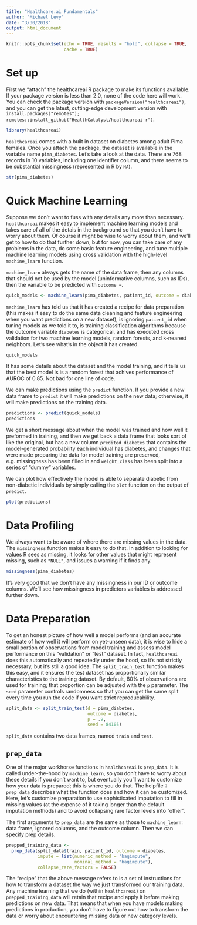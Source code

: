 ```yaml
---
title: "Healthcare.ai Fundamentals"
author: "Michael Levy"
date: "3/30/2018"
output: html_document
---
```


```r
knitr::opts_chunk$set(echo = TRUE, results = "hold", collapse = TRUE,
                      cache = TRUE)
```

# Set up

First we "attach" the healthcareai R package to make its functions available. If your package version is less than 2.0, none of the code here will work. You can check the package version with `packageVersion("healthcareai")`, and you can get the latest, cutting-edge development version with `install.packages("remotes"); remotes::install_github("HealthCatalyst/healthcareai-r")`.

```r
library(healthcareai)
```

`healthcareai` comes with a built in dataset on diabetes among adult Pima females. Once you attach the package, the dataset is available in the variable name `pima_diabetes`. Let's take a look at the data. There are 768 records in 10 variables, including one identifier column, and there seems to be substantial missingness (represented in R by `NA`).

```r
str(pima_diabetes)
```

# Quick Machine Learning

Suppose we don't want to fuss with any details any more than necessary. `healthcareai` makes it easy to implement machine learning models and takes care of all of the detais in the background so that you don't have to worry about them. Of course it might be wise to worry about them, and we'll get to how to do that further down, but for now, you can take care of any problems in the data, do some basic feature engineering, and tune multiple machine learning models using cross validation with the high-level `machine_learn` function.

`machine_learn` always gets the name of the data frame, then any columns that should not be used by the model (uninformative columns, such as IDs), then the variable to be predicted with `outcome =`.

```r
quick_models <- machine_learn(pima_diabetes, patient_id, outcome = diabetes)
```

`machine_learn` has told us that it has created a recipe for data preparation (this makes it easy to do the same data cleaning and feature engineering when you want predictions on a new dataset), is ignoring `patient_id` when tuning models as we told it to, is training classification algorithms because the outcome variable `diabetes` is categorical, and has executed cross validation for two machine learning models, random forests, and k-nearest neighbors. Let's see what's in the object it has created.

```r
quick_models
```

It has some details about the dataset and the model training, and it tells us that the best model is is a random forest that achives performance of AUROC of 0.85. Not bad for one line of code.

We can make predictions using the `predict` function. If you provide a new data frame to `predict` it will make predictions on the new data; otherwise, it will make predictions on the training data.

```r
predictions <- predict(quick_models)
predictions
```

We get a short message about when the model was trained and how well it preformed in training, and then we get back a data frame that looks sort of like the original, but has a new column `predited_diabetes` that contains the model-generated probability each individual has diabetes, and changes that were made preparing the data for model training are preserved, e.g. missingness has been filled in and `weight_class` has been split into a series of "dummy" variables.

We can plot how effectively the model is able to separate diabetic from non-diabetic individuals by simply calling the `plot` function on the output of `predict`.

```r
plot(predictions)
```

# Data Profiling

We always want to be aware of where there are missing values in the data. The `missingness` function makes it easy to do that. In addition to looking for values R sees as missing, it looks for other values that might represent missing, such as `"NULL"`, and issues a warning if it finds any. 

```r
missingness(pima_diabetes) 
```

It's very good that we don't have any missingness in our ID or outcome columns. We'll see how missingness in predictors variables is addressed further down.

# Data Preparation

To get an honest picture of how well a model performs (and an accurate estimate of how well it will perform on yet-unseen data), it is wise to hide a small portion of observations from model training and assess model performance on this "validation" or "test" dataset. In fact, `healthcareai` does this automatically and repeatedly under the hood, so it's not strictly necessary, but it's still a good idea. The `split_train_test` function makes this easy, and it ensures the test dataset has proportionally similar characteristics to the training dataset. By default, 80% of observations are used for training; that proportion can be adjusted with the `p` parameter. The `seed` parameter controls randomness so that you can get the same split every time you run the code if you want strict reproducability.

```r
split_data <- split_train_test(d = pima_diabetes, 
                               outcome = diabetes, 
                               p = .9, 
                               seed = 84105)
```

`split_data` contains two data frames, named `train` and `test`.

## `prep_data`

One of the major workhorse functions in `healthcareai` is `prep_data`. It is called under-the-hood by `machine_learn`, so you don't have to worry about these details if you don't want to, but eventually you'll want to customize how your data is prepared; this is where you do that. The helpfile `?prep_data` describes what the function does and how it can be customized. Here, let's customize preparation to use sophisticated imputation to fill in missing values (at the expense of it taking longer than the default imputation methods) and to avoid collapsing rare factor levels into "other".

The first arguments to `prep_data` are the same as those to `machine_learn`: data frame, ignored columns, and the outcome column. Then we can specify prep details.

```r
prepped_training_data <- 
  prep_data(split_data$train, patient_id, outcome = diabetes, 
            impute = list(numeric_method = "bagimpute",
                          nominal_method = "bagimpute"),
            collapse_rare_factors = FALSE)
```

The "recipe" that the above message refers to is a set of instructions for how to transform a dataset the way we just transformed our training data. Any machine learning that we do (within `healthcareai`) on `prepped_training_data` will retain that recipe and apply it before making predictions on new data. That means that when you have models making predictions in production, you don't have to figure out how to transform the data or worry about encountering missing data or new category levels. 


